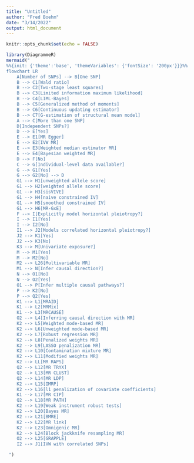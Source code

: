 ```yaml
---
title: "Untitled"
author: "Fred Boehm"
date: "3/14/2022"
output: html_document
---
```


```r
knitr::opts_chunk$set(echo = FALSE)
```


```r
library(DiagrammeR)
mermaid("
%%{init: {'theme':'base', 'themeVariables': {'fontSize': '200px'}}}%%
flowchart LR
    A[Number of SNPs] --> B[One SNP]
    B --> C1[Wald ratio]
    B --> C2[Two-stage least squares]
    B --> C3[Limited information maximum likelihood]
    B --> C4[LIML-Bayes]
    B --> C5[Generalized method of moments]
    B --> C6[Continuous updating estimator]
    B --> C7[G-estimation of structural mean model]
    A --> C[More than one SNP]   
    D[Independent SNPs?]
    D --> E[Yes]
    E --> E1[MR Egger]
    E --> E2[IVW MR]
    E --> E3[Weighted median estimator MR]
    E --> E4[Bayesian weighted MR]
    D --> F[No]  
    C --> G[Individual-level data available?]
    G --> G1[Yes]
    G --> G2[No] --> D
    G1 --> H1[unweighted allele score]
    G1 --> H2[weighted allele score]
    G1 --> H3[sisVIVE]
    G1 --> H4[naive constrained IV]
    G1 --> H5[smoothed constrained IV]
    G1 --> H6[MR-GxE]
    F --> I[Explicitly model horizontal pleiotropy?]
    I --> I1[Yes]
    I --> I2[No]
    I1 --> J2[Models correlated horizontal pleiotropy?]
    J2 --> K1[Yes]
    J2 --> K3[No]
    K3 --> M[Univariate exposure?]
    M --> M1[Yes]
    M --> M2[No]
    M2 --> L26[Multivariable MR]
    M1 --> N[Infer causal direction?]
    N --> O1[No]
    N --> O2[Yes]  
    O1 --> P[Infer multiple causal pathways?]
    P --> K2[No]
    P --> Q2[Yes] 
    K1 --> L1[MRAID]
    K1 --> L2[MRMix]
    K1 --> L3[MRCAUSE]
    O2 --> L4[Inferring causal direction with MR]
    K2 --> L5[Weighted mode-based MR]
    K2 --> L6[Unweighted mode-based MR]
    K2 --> L7[Robust regression MR]
    K2 --> L8[Penalized weights MR]
    K2 --> L9[LASSO penalization MR]
    K2 --> L10[Contamination mixture MR]
    K2 --> L11[Modified weights MR]
    K2 --> LL[MR RAPS]
    Q2 --> L12[MR TRYX]
    Q2 --> L13[MR CLUST]
    Q2 --> L14[MR LDP]
    K2 --> L15[IMRP]
    K2 --> L16[l1 penalization of covariate coefficients]
    K1 --> L17[MR CIP]
    Q2 --> L18[MR PATH]
    K2 --> L19[Weak instrument robust tests]
    K2 --> L20[Bayes MR]
    K2 --> L21[BMRE]
    K2 --> L22[MR link]
    K2 --> L23[Omnigenic MR]
    K2 --> L24[Block jackknife resampling MR]
    O2 --> L25[GRAPPLE]
    I2 --> J1[IVW with correlated SNPs]

 ")
```


